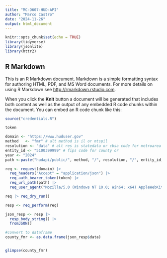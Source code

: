 ```yaml
---
title: "MC-D607-HUD-API"
author: "Marco Castro"
date: "2024-11-26"
output: html_document
---
```


```r
knitr::opts_chunk$set(echo = TRUE)
library(tidyverse)
library(jsonlite)
library(httr2)
```

## R Markdown

This is an R Markdown document. Markdown is a simple formatting syntax for authoring HTML, PDF, and MS Word documents. For more details on using R Markdown see <http://rmarkdown.rstudio.com>.

When you click the **Knit** button a document will be generated that includes both content as well as the output of any embedded R code chunks within the document. You can embed an R code chunk like this:


```r
source("credentials.R")
```

```r
token

domain <- "https://www.huduser.gov"
method   <- "fmr" # alt method is il or mtspil
resolution <- "data" # alt res is statedata or cbsa code for metroarea
entity_id <- "5100399999" # fips code for county or 
year <- "2024"
path <-paste("hudapi/public/", method, "/", resolution, "/", entity_id,sep="")

req <- request(domain) |> 
  req_headers("Accept" = "application/json") |> 
  req_auth_bearer_token(token) |>
  req_url_path(path) |>
  req_user_agent("Mozilla/5.0 (Windows NT 10.0; Win64; x64) AppleWebKit/537.36 (KHTML, like Gecko) Chrome/64.0.3282.140 Safari/537.36 Edge/18.17763")

req |> req_dry_run()
```

```r
resp <- req_perform(req) 

json_resp <- resp |> 
  resp_body_string() |>
  fromJSON() 

#convert to dataframe
county_fmr <- as.data.frame(json_resp$data)


glimpse(county_fmr)
```